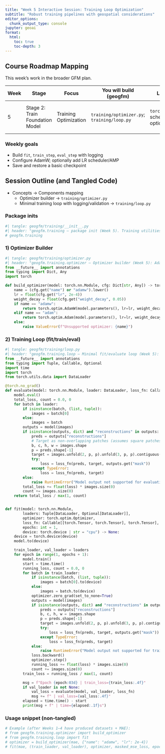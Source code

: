 ```yaml
---
title: "Week 5 Interactive Session: Training Loop Optimization"
subtitle: "Robust training pipelines with geospatial considerations"
editor_options: 
  chunk_output_type: console
jupyter: geoai
format:
  html:
    toc: true
    toc-depth: 3
---
```


## Course Roadmap Mapping

This week’s work in the broader GFM plan.

| Week | Stage | Focus | You will build (geogfm) | Library tools | Outcome |
|------|-------|-------|--------------------------|---------------|---------|
| 5 | Stage 2: Train Foundation Model | Training Optimization | `training/optimizer.py`; `training/loop.py` | `torch.optim.AdamW`; schedulers, AMP optional | Single-epoch run; basic checkpoint save/restore |

### Weekly goals
- Build `fit`, `train_step`, `eval_step` with logging
- Configure AdamW; optionally add LR scheduler/AMP
- Save and restore a basic checkpoint

## Session Outline (and Tangled Code)

- Concepts → Components mapping
  - Optimizer builder → `training/optimizer.py`
  - Minimal training loop with logging/validation → `training/loop.py`

### Package inits

```python
#| tangle: geogfm/training/__init__.py
#| header: "geogfm.training — package init (Week 5). Training utilities (optimizer, loop)."
# geogfm.training
```

### 1) Optimizer Builder

```python
#| tangle: geogfm/training/optimizer.py
#| header: "geogfm.training.optimizer — Optimizer builder (Week 5): AdamW by default, Adam optional."
from __future__ import annotations
from typing import Dict, Any
import torch

def build_optimizer(model: torch.nn.Module, cfg: Dict[str, Any]) -> torch.optim.Optimizer:
    name = (cfg.get("name") or "adamw").lower()
    lr = float(cfg.get("lr", 2e-4))
    weight_decay = float(cfg.get("weight_decay", 0.05))
    if name == "adamw":
        return torch.optim.AdamW(model.parameters(), lr=lr, weight_decay=weight_decay)
    elif name == "adam":
        return torch.optim.Adam(model.parameters(), lr=lr, weight_decay=weight_decay)
    else:
        raise ValueError(f"Unsupported optimizer: {name}")
```

### 2) Training Loop (fit/train/eval)

```python
#| tangle: geogfm/training/loop.py
#| header: "geogfm.training.loop — Minimal fit/evaluate loop (Week 5): logging and patch-based loss."
from __future__ import annotations
from typing import Tuple, Callable, Optional
import time
import torch
from torch.utils.data import DataLoader

@torch.no_grad()
def evaluate(model: torch.nn.Module, loader: DataLoader, loss_fn: Callable[[torch.Tensor, torch.Tensor], torch.Tensor]) -> float:
    model.eval()
    total_loss, count = 0.0, 0
    for batch in loader:
        if isinstance(batch, (list, tuple)):
            images = batch[0]
        else:
            images = batch
        outputs = model(images)
        if isinstance(outputs, dict) and "reconstructions" in outputs:
            preds = outputs["reconstructions"]
            # Target as non-overlapping patches (assumes square patches and stride=patch)
            b, c, h, w = images.shape
            p = preds.shape[-1]
            target = images.unfold(2, p, p).unfold(3, p, p).contiguous().view(b, -1, c, p, p)
            try:
                loss = loss_fn(preds, target, outputs.get("mask"))
            except TypeError:
                loss = loss_fn(preds, target)
        else:
            raise RuntimeError("Model output not supported for evaluation")
        total_loss += float(loss) * images.size(0)
        count += images.size(0)
    return total_loss / max(1, count)


def fit(model: torch.nn.Module,
        loaders: Tuple[DataLoader, Optional[DataLoader]],
        optimizer: torch.optim.Optimizer,
        loss_fn: Callable[[torch.Tensor, torch.Tensor], torch.Tensor],
        epochs: int = 1,
        device: torch.device | str = "cpu") -> None:
    device = torch.device(device)
    model.to(device)

    train_loader, val_loader = loaders
    for epoch in range(1, epochs + 1):
        model.train()
        start = time.time()
        running_loss, count = 0.0, 0
        for batch in train_loader:
            if isinstance(batch, (list, tuple)):
                images = batch[0].to(device)
            else:
                images = batch.to(device)
            optimizer.zero_grad(set_to_none=True)
            outputs = model(images)
            if isinstance(outputs, dict) and "reconstructions" in outputs:
                preds = outputs["reconstructions"]
                b, c, h, w = images.shape
                p = preds.shape[-1]
                target = images.unfold(2, p, p).unfold(3, p, p).contiguous().view(b, -1, c, p, p)
                try:
                    loss = loss_fn(preds, target, outputs.get("mask"))
                except TypeError:
                    loss = loss_fn(preds, target)
            else:
                raise RuntimeError("Model output not supported for training")
            loss.backward()
            optimizer.step()
            running_loss += float(loss) * images.size(0)
            count += images.size(0)
        train_loss = running_loss / max(1, count)

        msg = f"Epoch {epoch:03d} | train_loss={train_loss:.4f}"
        if val_loader is not None:
            val_loss = evaluate(model, val_loader, loss_fn)
            msg += f" | val_loss={val_loss:.4f}"
        elapsed = time.time() - start
        print(msg + f" | time={elapsed:.1f}s")
```

### Usage snippet (non-tangled)

```python
# Example (after Weeks 1–4 have produced datasets + MAE):
# from geogfm.training.optimizer import build_optimizer
# from geogfm.training.loop import fit
# optimizer = build_optimizer(mae, {"name": "adamw", "lr": 2e-4})
# fit(mae, (train_loader, val_loader), optimizer, masked_mse_loss, epochs=1, device="cpu")
```
